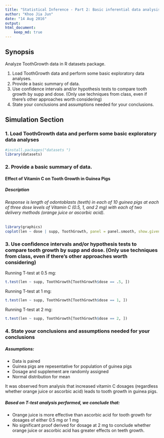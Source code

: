 ```yaml
---
title: "Statistical Inference - Part 2: Basic inferential data analysis - tooth growth"
author: "Khoo Jia Jun"
date: "14 Aug 2016"
output:
html_document:
    keep_md: true
---
```


Synopsis
--------
Analyze ToothGrowth data in R datasets package.

1.  Load ToothGrowth data and perform some basic exploratory data analyses.
2.  Provide a basic summary of data.
3.  Use confidence intervals and/or hypothesis tests to compare tooth growth by supp and dose. (Only use techniques from class, even if there's other approaches worth considering)
4.  State your conclusions and assumptions needed for your conclusions. 

Simulation Section
------------------
### 1.  Load ToothGrowth data and perform some basic exploratory data analyses 
```r
#install.packages("datasets ")
library(datasets)
```

### 2.  Provide a basic summary of data.

#### Effect of Vitamin C on Tooth Growth in Guinea Pigs

##### Description

###### Response is length of odontoblasts (teeth) in each of 10 guinea pigs at each of three dose levels of Vitamin C (0.5, 1, and 2 mg) with each of two delivery methods (orange juice or ascorbic acid).

```r
library(graphics)
coplot(len ~ dose | supp, ToothGrowth, panel = panel.smooth, show.given = FALSE, ylab = "Tooth length", xlab = c("Dose (mg)", "Tooth Growth caused by supplements (Orange Juice - Left, Ascorbic Acid - Right)"))
```

### 3.  Use confidence intervals and/or hypothesis tests to compare tooth growth by supp and dose. (Only use techniques from class, even if there's other approaches worth considering)

Running T-test at 0.5 mg:
```r
t.test(len ~ supp, ToothGrowth[ToothGrowth$dose == .5, ])
```
Running T-test at 1 mg:
```r
t.test(len ~ supp, ToothGrowth[ToothGrowth$dose == 1, ])
```
Running T-test at 2 mg:
```r
t.test(len ~ supp, ToothGrowth[ToothGrowth$dose == 2, ])
```

### 4.  State your conclusions and assumptions needed for your conclusions
##### Assumptions:
* Data is paired
* Guinea pigs are repesentative for population of guinea pigs
* Dosage and supplement are randomly assigned
* Normal distribution for mean

It was observed from analysis that increased vitamin C dosages (regardless whether orange juice or ascorbic acid) leads to tooth growth in guinea pigs.

##### Based on T-test analysis performed, we conclude that:
* Orange juice is more effective than ascorbic acid for tooth growth for dosages of either 0.5 mg or 1 mg 
* No significant proof derived for dosage at 2 mg to conclude whether orange juice or ascorbic acid has greater effects on teeth growth.
